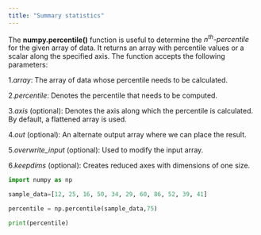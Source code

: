 ```yaml
---
title: "Summary statistics"
---
```


The **numpy.percentile()** function is useful to determine the *n^th^-percentile* for the given array of data. It returns an array with percentile values or a scalar along the specified axis. The function accepts the following parameters:

1.*array*: The array of data whose percentile needs to be calculated.

2.*percentile*: Denotes the percentile that needs to be computed.

3.*axis* (optional): Denotes the axis along which the percentile is calculated. By default, a flattened array is used.

4.*out* (optional): An alternate output array where we can place the result.

5.*overwrite_input* (optional): Used to modify the input array.

6.*keepdims* (optional): Creates reduced axes with dimensions of one size.

```python

import numpy as np

sample_data=[12, 25, 16, 50, 34, 29, 60, 86, 52, 39, 41]

percentile = np.percentile(sample_data,75)

print(percentile)

```
